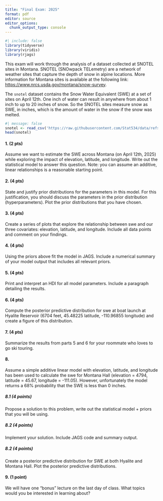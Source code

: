 ```yaml
---
title: "Final Exam: 2025"
format: pdf
editor: source
editor_options: 
  chunk_output_type: console
---
```


```r
#| include: false
library(tidyverse)
library(viridis)
library(rjags)
```

This exam will work through the analysis of a dataset collected at SNOTEL sites in Montana. SNOTEL (SNOwpack TELemetry) are a network of weather sites that capture the depth of snow in alpine locations. More information for Montana sites is available at the following link: <https://www.nrcs.usda.gov/montana/snow-survey>.

The `snotel` dataset contains the Snow Water Equivalent (SWE) at a set of sites on April 12th. One inch of water can result in anywhere from about 1 inch to up to 20 inches of snow. So the SNOTEL sites measure snow as SWE, in inches, which is the amount of water in the snow if the snow was melted.

```r
#| message: false
snotel <- read_csv('https://raw.githubusercontent.com/Stat534/data/refs/heads/main/MT_SWE.csv')
head(snotel)
```

#### 1. (2 pts)
Assume we want to estimate the SWE across Montana (on April 12th, 2025) while exploring the impact of elevation, latitude, and longitude. Write out the statistical model to answer this question. Note: you can assume an additive, linear relationships is a reasonable starting point.


#### 2. (4 pts)

State and justify prior distributions for the parameters in this model. For this justification, you should discuss the parameters in the prior distribution (hyperparameters). Plot the prior distributions that you have chosen.

#### 3. (4 pts)

Create a series of plots that explore the relationship between swe and our three covariates: elevation, latitude, and longitude. Include all data points and comment on your findings.


#### 4. (4 pts)
Using the priors above fit the model in JAGS. Include a numerical summary of your model output that includes all relevant priors.



#### 5.  (4 pts)

Print and interpret an HDI for all model parameters. Include a paragraph detailing the results.


#### 6. (4 pts)

Compute the posterior predictive distribution for swe at boat launch at Hyalite Reservoir (6704 feet, 45.48225 latitude, -110.96855 longitude) and create a figure of this distribution.


#### 7. (4 pts)
Summarize the results from parts 5 and 6 for your roommate who loves to go ski touring.

#### 8. 

Assume a simple additive linear model with elevation, latitude, and longitude has been used to calculate the swe for Montana Hall (elevation = 4794, latitude = 45.67, longitude = -111.05). However, unfortunately the model returns a 68% probability that the SWE is less than 0 inches.

##### 8.1 (4 points)
Propose a solution to this problem, write out the statistical model + priors that you will be using.

##### 8.2 (4 points)
Implement your solution. Include JAGS code and summary output.

##### 8.2 (4 points)
Create a posterior predictive distribution for SWE at both Hyalite and Montana Hall. Plot the posterior predictive distributions.

#### 9. (1 point)

We will have one "bonus" lecture on the last day of class. What topics would you be interested in learning about?